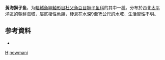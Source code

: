 {{Speciesbox 
| taxon = Liparis(鱼类) newmani
| status = NE
| authority = [[Cohen|Cohen]],  1960
| synonyms = 
}}

'''黃海獅子鱼'''，为[[輻鰭魚綱|輻鰭魚綱]][[鮋形目|鮋形目]][[杜父魚亞目|杜父魚亞目]][[狮子鱼科|狮子鱼科]]的其中一[[種|種]]。分布於西北[[太平洋|太平洋]]區的[[朝鮮|朝鮮]]海域，屬底棲性魚類，棲息在水深9至15公尺的水域，生活習性不明。

== 参考資料 ==
*{{FishBase_species|genus=Liparis|species=newmani|year=2011|month=12}}

{{taxonbar}}

[[Category:1960年描述的鱼类|H]]
[[Category:獅子魚属|newmani]]


{{鮋形目小作品}}